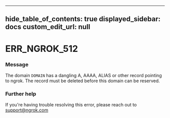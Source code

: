 
---
hide_table_of_contents: true
displayed_sidebar: docs
custom_edit_url: null
---


# ERR_NGROK_512

### Message
The domain `DOMAIN` has a dangling A, AAAA, ALIAS or other record pointing to ngrok. The record must be deleted before this domain can be reserved.

### Further help
If you're having trouble resolving this error, please reach out to [support@ngrok.com](mailto:support@ngrok.com?subject=Help%20with%20ERR_NGROK_512)


<ErrorDetails error='err_ngrok_512' />
